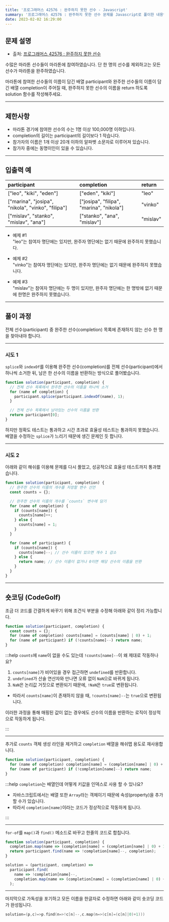 ```yaml
---
title: '프로그래머스 42576 : 완주하지 못한 선수 - Javascript'
summary: '프로그래머스 42576 : 완주하지 못한 선수 문제를 Javascript로 풀이한 내용입니다.'
date: 2023-02-02 16:29:00
---
```


## 문제 설명

- 출처: [프로그래머스 42576 : 완주하지 못한 선수](https://school.programmers.co.kr/learn/courses/30/lessons/42576)

수많은 마라톤 선수들이 마라톤에 참여하였습니다. 단 한 명의 선수를 제외하고는 모든 선수가 마라톤을 완주하였습니다.

마라톤에 참여한 선수들의 이름이 담긴 배열 participant와 완주한 선수들의 이름이 담긴 배열 completion이 주어질 때, 완주하지 못한 선수의 이름을 return 하도록 solution 함수를 작성해주세요.

---

## 제한사항

- 마라톤 경기에 참여한 선수의 수는 1명 이상 100,000명 이하입니다.
- completion의 길이는 participant의 길이보다 1 작습니다.
- 참가자의 이름은 1개 이상 20개 이하의 알파벳 소문자로 이루어져 있습니다.
- 참가자 중에는 동명이인이 있을 수 있습니다.

---

## 입출력 예

| participant                                       | completion                               | return   |
| :------------------------------------------------ | :--------------------------------------- | :------- |
| ["leo", "kiki", "eden"]                           | ["eden", "kiki"]                         | "leo"    |
| ["marina", "josipa", "nikola", "vinko", "filipa"] | ["josipa", "filipa", "marina", "nikola"] | "vinko"  |
| ["mislav", "stanko", "mislav", "ana"]             | ["stanko", "ana", "mislav"]              | "mislav" |

- 예제 #1  
  "leo"는 참여자 명단에는 있지만, 완주자 명단에는 없기 때문에 완주하지 못했습니다.

- 예제 #2  
  "vinko"는 참여자 명단에는 있지만, 완주자 명단에는 없기 때문에 완주하지 못했습니다.

- 예제 #3  
  "mislav"는 참여자 명단에는 두 명이 있지만, 완주자 명단에는 한 명밖에 없기 때문에 한명은 완주하지 못했습니다.

---

## 풀이 과정

전체 선수(participant) 중 완주한 선수(completion) 목록에 존재하지 않는 선수 한 명을 찾아내야 합니다.

---

### 시도 1

`splice`와 `indexOf`를 이용해 완주한 선수(completion)를 전체 선수(participant)에서 하나씩 소거한 뒤, 남은 한 선수의 이름을 반환하는 방식으로 풀어봤습니다.

```javascript
function solution(participant, completion) {
  // 전체 선수 목록에서 완주한 선수의 이름을 하나씩 소거
  for (name of completion) {
    participant.splice(participant.indexOf(name), 1);
  }

  // 전체 선수 목록에서 남아있는 선수의 이름을 반환
  return participant[0];
}
```

하지만 정확도 테스트는 통과하고 시간 초과로 효율성 테스트는 통과하지 못했습니다. 배열을 수정하는 `splice`가 느리기 때문에 생긴 문제인 듯 합니다.

---

### 시도 2

아래와 같이 해쉬를 이용해 문제를 다시 풀었고, 성공적으로 효율성 테스트까지 통과했습니다.

```javascript
function solution(participant, completion) {
  // 완주한 선수의 이름의 개수를 저장할 변수 선언
  const counts = {};

  // 완주한 선수의 이름의 개수를 `counts` 변수에 담기
  for (name of completion) {
    if (counts[name]) {
      counts[name]++;
    } else {
      counts[name] = 1;
    }
  }

  for (name of participant) {
    if (counts[name]) {
      counts[name]--; // 선수 이름이 있으면 개수 1 감소
    } else {
      return name; // 선수 이름이 없거나 0이면 해당 선수의 이름을 반환
    }
  }
}
```

---

## 숏코딩 (CodeGolf)

조금 더 코드를 간결하게 바꾸기 위해 조건식 부분을 수정해 아래와 같이 정리 가능합니다.

```javascript
function solution(participant, completion) {
  const counts = {};
  for (name of completion) counts[name] = (counts[name] | 0) + 1;
  for (name of participant) if (!counts[name]--) return name;
}
```

:::help `counts`에 `name`이 없을 수도 있는데 `!counts[name]--`이 왜 제대로 작동하나요?

1.  `counts[name]`가 비어있을 경우 접근하면 `undefined`를 반환합니다.
2.  `undefined`가 산술 연산자와 만나면 오류 없이 `NaN`으로 바뀌게 됩니다.
3.  `NaN`은 논리값 거짓으로 변환되기 때문에, `!NaN`은 `true`로 변환됩니다.

- 따라서 `counts[name]`이 존재하지 않을 때, `!counts[name]--`는 `true`으로 변환됩니다.

이러한 과정을 통해 매핑된 값이 없는 경우에도 선수의 이름을 반환하는 로직이 정상적으로 작동하게 됩니다.

:::

---

추가로 `counts` 객체 생성 라인을 제거하고 `completion` 배열을 해쉬맵 용도로 재사용합니다.

```javascript
function solution(participant, completion) {
  for (name of completion) completion[name] = (completion[name] | 0) + 1;
  for (name of participant) if (!completion[name]--) return name;
}
```

:::help `completion`는 배열인데 어떻게 키값을 인덱스로 사용 할 수 있나요?

- 자바스크립트에서는 배열 또한 `Array`라는 객체이기 때문에 속성(property)을 추가할 수가 있습니다.
- 따라서 `completion[name]`이라는 코드가 정상적으로 작동하게 됩니다.

:::

---

`for-of`를 `map()`과 `find()` 메소드로 바꾸고 한줄의 코드로 합칩니다.

```javascript
function solution(participant, completion) {
  completion.map(name => (completion[name] = (completion[name] | 0) + 1));
  return participant.find(name => !completion[name]--, completion);
}
```

```javascript
solution = (participant, completion) =>
  participant.find(
    name => !completion[name]--,
    completion.map(name => (completion[name] = (completion[name] | 0) + 1))
  );
```

---

마지막으로 가독성을 포기하고 모든 이름을 한글자로 수정하면 아래와 같이 숏코딩 코드가 완성됩니다.

```c
solution=(p,c)=>p.find(n=>!c[n]--,c.map(n=>(c[n]=(c[n]|0)+1)))
```

